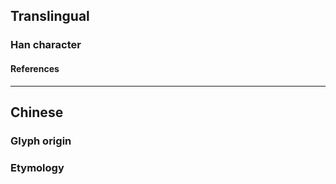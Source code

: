 {{character info}}
==Translingual==

===Han character===
{{Han char|rn=11|rad=入|as=05|sn=7|four=|canj=BLOO|ids=⿵冂⿲入丨入}}

====References====
{{Han ref|kx=0126.100|hdz=10100.080|uh=34B3}}

----

==Chinese==

===Glyph origin===
{{Han etym}}

===Etymology===

{{zh-see|兩|a}}